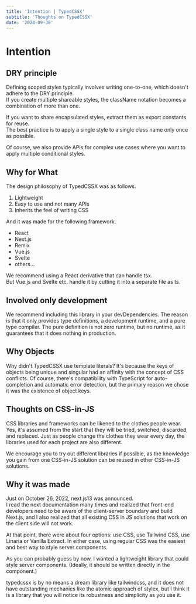 ```yaml
---
title: 'Intention | TypedCSSX'
subtitle: 'Thoughts on TypedCSSX'
date: '2024-09-30'
---
```


<TocBot />

# Intention

## DRY principle
Defining scoped styles typically involves writing one-to-one, which doesn't adhere to the DRY principle.  
If you create multiple shareable styles, the className notation becomes a combination of more than one.

If you want to share encapsulated styles, extract them as export constants for reuse.  
The best practice is to apply a single style to a single class name only once as possible.

Of course, we also provide APIs for complex use cases where you want to apply multiple conditional styles.

## Why for What
The design philosophy of TypedCSSX was as follows.
1. Lightweight
2. Easy to use and not many APIs
3. Inherits the feel of writing CSS

And it was made for the following framework.  
- React
- Next.js
- Remix
- Vue.js 
- Svelte
- others...

We recommend using a React derivative that can handle tsx.  
But Vue.js and Svelte etc. handle it by cutting it into a separate file as ts.

## Involved only development
We recommend including this library in your devDependencies.
The reason is that it only provides type definitions, a development runtime, and a pure type compiler.
The pure definition is not zero runtime, but no runtime, as it guarantees that it does nothing in production.


## Why Objects
Why didn't TypedCSSX use template literals?
It's because the keys of objects being unique and singular had an affinity with the concept of CSS conflicts.
Of course, there's compatibility with TypeScript for auto-completion and automatic error detection,
but the primary reason we chose it was the existence of object keys.

## Thoughts on CSS-in-JS    
CSS libraries and frameworks can be likened to the clothes people wear.
Yes, it's assumed from the start that they will be tried, switched, discarded, and replaced.
Just as people change the clothes they wear every day, the libraries used for each project are also different.

We encourage you to try out different libraries if possible, as the knowledge you gain from one CSS-in-JS solution can be reused in other CSS-in-JS solutions.

## Why it was made
Just on October 26, 2022, next.js13 was announced.  
I read the next documentation many times and realized that front-end developers need to be aware of the client-server boundary and build Next.js, and I also realized that all existing CSS in JS solutions that work on the client side will not work.

At that point, there were about four options: use CSS, use Tailwind CSS, use Linaria or Vanilla Extract. In either case, using regular CSS was the easiest and best way to style server components.

As you can probably guess by now, I wanted a lightweight library that could style server components. (Ideally, it should be written directly in the component.)

typedcssx is by no means a dream library like tailwindcss, and it does not have outstanding mechanics like the atomic approach of stylex, but I think it is a library that you will notice its robustness and simplicity as you use it.

